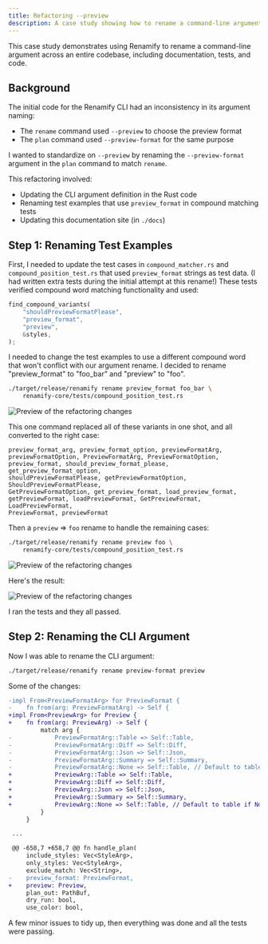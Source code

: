 ```yaml
---
title: Refactoring --preview
description: A case study showing how to rename a command-line argument across a codebase
---
```


This case study demonstrates using Renamify to rename a command-line argument across an entire codebase,
including documentation, tests, and code.

## Background

The initial code for the Renamify CLI had an inconsistency in its argument naming:

- The `rename` command used `--preview` to choose the preview format
- The `plan` command used `--preview-format` for the same purpose

I wanted to standardize on `--preview` by renaming the `--preview-format` argument in the `plan` command to match `rename`.

This refactoring involved:
- Updating the CLI argument definition in the Rust code
- Renaming test examples that use `preview_format` in compound matching tests
- Updating this documentation site (in `./docs`)

## Step 1: Renaming Test Examples

First, I needed to update the test cases in `compound_matcher.rs` and `compound_position_test.rs` that
used `preview_format` strings as test data. (I had written extra tests during the initial attempt at this rename!)
These tests verified compound word matching functionality and used:

```rust
find_compound_variants(
    "shouldPreviewFormatPlease",
    "preview_format",
    "preview",
    &styles,
);
```

I needed to change the test examples to use a different compound word that won't conflict with our argument rename.
I decided to rename "preview_format" to "foo_bar" and "preview" to "foo".

```bash
./target/release/renamify rename preview_format foo_bar \
    renamify-core/tests/compound_position_test.rs
```

![Preview of the refactoring changes](../../../assets/case-studies/preview-format-multi-replace-preview-format-foo-bar.png)

This one command replaced all of these variants in one shot, and all converted to the right case:

```
preview_format_arg, preview_format_option, previewFormatArg,
previewFormatOption, PreviewFormatArg, PreviewFormatOption,
preview_format, should_preview_format_please, get_preview_format_option,
shouldPreviewFormatPlease, getPreviewFormatOption, ShouldPreviewFormatPlease,
GetPreviewFormatOption, get_preview_format, load_preview_format,
getPreviewFormat, loadPreviewFormat, GetPreviewFormat, LoadPreviewFormat,
PreviewFormat, previewFormat
```

Then a `preview` => `foo` rename to handle the remaining cases:

```bash
./target/release/renamify rename preview foo \
    renamify-core/tests/compound_position_test.rs
```

![Preview of the refactoring changes](../../../assets/case-studies/preview-format-multi-replace-preview-foo.png)


Here's the result:

![Preview of the refactoring changes](../../../assets/case-studies/preview-format-multi-replace-result.png)

I ran the tests and they all passed.

## Step 2: Renaming the CLI Argument

Now I was able to rename the CLI argument:

```bash
./target/release/renamify rename preview-format preview
```

Some of the changes:

```diff
-impl From<PreviewFormatArg> for PreviewFormat {
-    fn from(arg: PreviewFormatArg) -> Self {
+impl From<PreviewArg> for Preview {
+    fn from(arg: PreviewArg) -> Self {
         match arg {
-            PreviewFormatArg::Table => Self::Table,
-            PreviewFormatArg::Diff => Self::Diff,
-            PreviewFormatArg::Json => Self::Json,
-            PreviewFormatArg::Summary => Self::Summary,
-            PreviewFormatArg::None => Self::Table, // Default to table if None is somehow converted
+            PreviewArg::Table => Self::Table,
+            PreviewArg::Diff => Self::Diff,
+            PreviewArg::Json => Self::Json,
+            PreviewArg::Summary => Self::Summary,
+            PreviewArg::None => Self::Table, // Default to table if None is somehow converted
         }
     }

 ...

 @@ -658,7 +658,7 @@ fn handle_plan(
     include_styles: Vec<StyleArg>,
     only_styles: Vec<StyleArg>,
     exclude_match: Vec<String>,
-    preview_format: PreviewFormat,
+    preview: Preview,
     plan_out: PathBuf,
     dry_run: bool,
     use_color: bool,
```

A few minor issues to tidy up, then everything was done and all the tests were passing.
